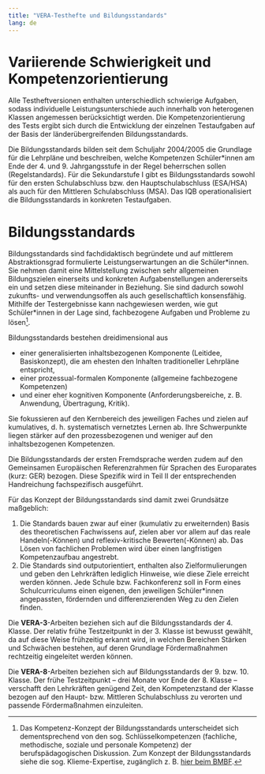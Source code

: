 ```yaml
---
title: "VERA-Testhefte und Bildungsstandards"
lang: de
---
```


# Variierende Schwierigkeit und Kompetenzorientierung

Alle Testheftversionen enthalten unterschiedlich schwierige Aufgaben, sodass individuelle Leistungsunterschiede auch innerhalb von heterogenen Klassen angemessen berücksichtigt werden. Die Kompetenzorientierung des Tests ergibt sich durch die Entwicklung der einzelnen Testaufgaben auf der Basis der länderübergreifenden Bildungsstandards.

Die Bildungsstandards bilden seit dem Schuljahr 2004/2005 die Grundlage für die Lehrpläne und beschreiben, welche Kompetenzen Schüler\*innen am Ende der 4. und 9. Jahrgangsstufe in der Regel beherrschen sollen (Regelstandards). Für die Sekundarstufe I gibt es Bildungsstandards sowohl für den ersten Schulabschluss bzw. den Hauptschulabschluss (ESA/HSA) als auch für den Mittleren Schulabschluss (MSA). Das IQB operationalisiert die Bildungsstandards in konkreten Testaufgaben. 

# Bildungsstandards

Bildungsstandards sind fachdidaktisch begründete und auf mittlerem Abstraktionsgrad formulierte Leistungserwartungen an die Schüler\*innen. Sie nehmen damit eine Mittelstellung zwischen sehr allgemeinen Bildungszielen einerseits und konkreten Aufgabenstellungen andererseits ein und setzen diese miteinander in Beziehung. Sie sind dadurch sowohl zukunfts- und verwendungsoffen als auch gesellschaftlich konsensfähig. Mithilfe der Testergebnisse kann nachgewiesen werden, wie gut Schüler\*innen in der Lage sind, fachbezogene Aufgaben und Probleme zu lösen[^1].

Bildungsstandards bestehen dreidimensional aus

* einer generalisierten inhaltsbezogenen Komponente (Leitidee, Basiskonzept), die am ehesten den Inhalten traditioneller Lehrpläne entspricht,
* einer prozessual-formalen Komponente (allgemeine fachbezogene Kompetenzen) 
* und einer eher kognitiven Komponente (Anforderungsbereiche, z. B. Anwendung, Übertragung, Kritik).

Sie fokussieren auf den Kernbereich des jeweiligen Faches und zielen auf kumulatives, d. h. systematisch vernetztes Lernen ab. Ihre Schwerpunkte liegen stärker auf den prozessbezogenen und weniger auf den inhaltsbezogenen Kompetenzen.

Die Bildungsstandards der ersten Fremdsprache werden zudem auf den Gemeinsamen Europäischen Referenzrahmen für Sprachen des Europarates (kurz: GER) bezogen. Diese Spezifik wird in Teil II der entsprechenden Handreichung fachspezifisch ausgeführt.

Für das Konzept der Bildungsstandards sind damit zwei Grundsätze maßgeblich:

1.	Die Standards bauen zwar auf einer (kumulativ zu erweiternden) Basis des theoretischen Fachwissens auf, zielen aber vor allem auf das reale Handeln(-Können) und reflexiv-kritische Bewerten(-Können) ab. Das Lösen von fachlichen Problemen wird über einen langfristigen Kompetenzaufbau angestrebt. 
2.	Die Standards sind outputorientiert, enthalten also Zielformulierungen und geben den Lehrkräften lediglich Hinweise, wie diese Ziele erreicht werden können. Jede Schule bzw. Fachkonferenz soll in Form eines Schulcurriculums einen eigenen, den jeweiligen Schüler\*innen angepassten, fördernden und differenzierenden Weg zu den Zielen finden.
 
Die **VERA-3**-Arbeiten beziehen sich auf die Bildungsstandards der 4. Klasse. Der relativ frühe Testzeitpunkt in der 3. Klasse ist bewusst gewählt, da auf diese Weise frühzeitig erkannt wird, in welchen Bereichen Stärken und Schwächen bestehen, auf deren Grundlage Fördermaßnahmen rechtzeitig eingeleitet werden können.

Die **VERA-8**-Arbeiten beziehen sich auf Bildungsstandards der 9. bzw. 10. Klasse. Der frühe Testzeitpunkt – drei Monate vor Ende der 8. Klasse – verschafft den Lehrkräften genügend Zeit, den Kompetenzstand der Klasse bezogen auf den Haupt- bzw. Mittleren Schulabschluss zu verorten und passende Fördermaßnahmen einzuleiten.

[^1]: Das Kompetenz-Konzept der Bildungsstandards unterscheidet sich dementsprechend von den sog. Schlüsselkompetenzen (fachliche, methodische, soziale und personale Kompetenz) der berufspädagogischen Diskussion. Zum Konzept der Bildungsstandards siehe die sog. Klieme-Expertise, zugänglich z. B. [hier beim BMBF](https://www.researchgate.net/publication/281345382_Zur_Entwicklung_nationaler_Bildungsstandards_Eine_Expertise_Stand_Juni_2003).
